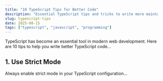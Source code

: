 ```yaml
---
title: "10 TypeScript Tips for Better Code"
description: "Essential TypeScript tips and tricks to write more maintainable and type-safe code"
slug: typescript-tips
date: 2025-08-15
tags: ["typescript", "javascript", "programming"]
---
```


TypeScript has become an essential tool in modern web development. Here are 10 tips to help you write better TypeScript code...

## 1. Use Strict Mode

Always enable strict mode in your TypeScript configuration...